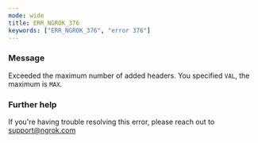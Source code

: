 ```yaml
---
mode: wide
title: ERR_NGROK_376
keywords: ["ERR_NGROK_376", "error 376"]
---
```



### Message

Exceeded the maximum number of added headers. You specified `VAL`, the maximum is `MAX`.

<ErrorDetails />

### Further help

If you're having trouble resolving this error, please reach out to [support@ngrok.com](mailto:support@ngrok.com?subject=Help%20with%20ERR_NGROK_376)
